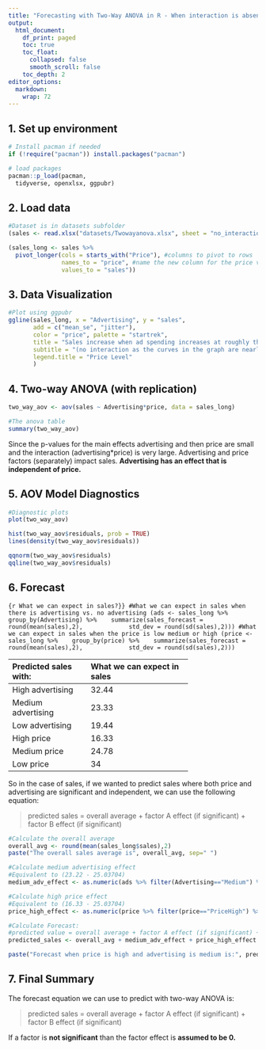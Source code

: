 ```yaml
---
title: "Forecasting with Two-Way ANOVA in R - When interaction is absent"
output:
  html_document:
    df_print: paged
    toc: true
    toc_float:
      collapsed: false
      smooth_scroll: false
    toc_depth: 2
editor_options: 
  markdown: 
    wrap: 72
---
```


## 1. Set up environment

```r
# Install pacman if needed
if (!require("pacman")) install.packages("pacman")

# load packages
pacman::p_load(pacman,
  tidyverse, openxlsx, ggpubr)
```

## 2. Load data

```r
#Dataset is in datasets subfolder
(sales <- read.xlsx("datasets/Twowayanova.xlsx", sheet = "no_interaction"))
```

```r
(sales_long <- sales %>% 
  pivot_longer(cols = starts_with("Price"), #columns to pivot to rows
               names_to = "price", #name the new column for the price variable
               values_to = "sales"))
```

## 3. Data Visualization

```r
#Plot using ggpubr
ggline(sales_long, x = "Advertising", y = "sales", 
       add = c("mean_se", "jitter"),
       color = "price", palette = "startrek",
       title = "Sales increase when ad spending increases at roughly the same rate",
       subtitle = "(no interaction as the curves in the graph are nearly parallel) ",
       legend.title = "Price Level"
       )
```

## 4. Two-way ANOVA (with replication)

```r
two_way_aov <- aov(sales ~ Advertising*price, data = sales_long)

#The anova table
summary(two_way_aov)
```

Since the p-values for the main effects advertising and then price are
small and the interaction (advertising*price) is very large.
Advertising and price factors (separately) impact sales. **Advertising
has an effect that is independent of price.**

## 5. AOV Model Diagnostics

```r
#Diagnostic plots
plot(two_way_aov)

hist(two_way_aov$residuals, prob = TRUE)
lines(density(two_way_aov$residuals))

qqnorm(two_way_aov$residuals)
qqline(two_way_aov$residuals)
```

## 6. Forecast

```{r What we can expect in sales?}}
#What we can expect in sales when there is advertising vs. no advertising
(ads <- sales_long %>% 
  group_by(Advertising) %>% 
  summarize(sales_forecast = round(mean(sales),2),
            std_dev = round(sd(sales),2)))
#What we can expect in sales when the price is low medium or high
(price <- sales_long %>% 
  group_by(price) %>% 
  summarize(sales_forecast = round(mean(sales),2),
            std_dev = round(sd(sales),2)))
```

+----------------------+----------------------------+
| Predicted sales      | What we can expect in      |
| with:                | sales                      |
+:=====================+:===========================+
| High advertising     | 32.44                      |
+----------------------+----------------------------+
| Medium advertising   | 23.33                      |
+----------------------+----------------------------+
| Low advertising      | 19.44                      |
+----------------------+----------------------------+
| High price           | 16.33                      |
+----------------------+----------------------------+
| Medium price         | 24.78                      |
+----------------------+----------------------------+
| Low price            | 34                         |
+----------------------+----------------------------+

So in the case of sales, if we wanted to predict sales where both price
and advertising are significant and independent, we can use the
following equation:

> predicted sales = overall average + factor A effect (if significant) +
> factor B effect (if significant)

```r
#Calculate the overall average
overall_avg <- round(mean(sales_long$sales),2)
paste("The overall sales average is", overall_avg, sep=" ")

#Calculate medium advertising effect
#Equivalent to (23.22 - 25.03704)
medium_adv_effect <- as.numeric(ads %>% filter(Advertising=="Medium") %>% select(sales_forecast)) - overall_avg

#Calculate high price effect
#Equivalent to (16.33 - 25.03704)
price_high_effect <- as.numeric(price %>% filter(price=="PriceHigh") %>% select(sales_forecast)) - overall_avg

#Calculate Forecast:
#predicted value = overall average + factor A effect (if significant) + factor B effect (if significant)
predicted_sales <- overall_avg + medium_adv_effect + price_high_effect

paste("Forecast when price is high and advertising is medium is:", predicted_sales, sep = " ")
```

## 7. Final Summary

The forecast equation we can use to predict with two-way ANOVA is:

> predicted sales = overall average + factor A effect (if significant) +
> factor B effect (if significant)

If a factor is **not significant** than the factor effect is **assumed
to be 0.**
